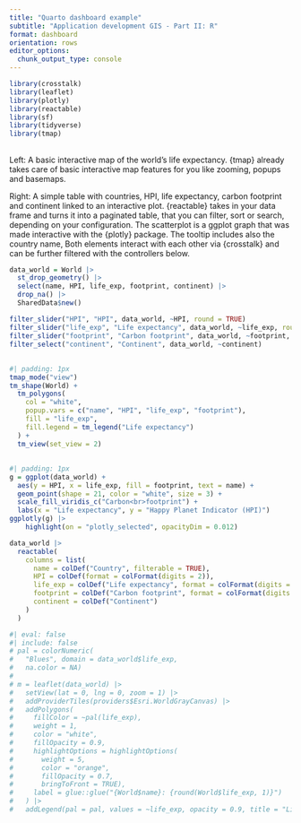 ```yaml
---
title: "Quarto dashboard example"
subtitle: "Application development GIS - Part II: R"
format: dashboard
orientation: rows
editor_options: 
  chunk_output_type: console
---
```


```r
library(crosstalk)
library(leaflet)
library(plotly)
library(reactable)
library(sf)
library(tidyverse)
library(tmap)
```

## {.sidebar}
Left: A basic interactive map of the world’s life expectancy. {tmap} already takes care of basic interactive map features for you like zooming, popups and basemaps.

Right: A simple table with countries, HPI, life expectancy, carbon footprint and continent linked to an interactive plot.
{reactable} takes in your data frame and turns it into a paginated table, that you can filter, sort or search, depending on your configuration.
The scatterplot is a ggplot graph that was made interactive with the {plotly} package. The tooltip includes also the country name,
Both elements interact with each other via {crosstalk} and can be further filtered with the controllers below.

```r
data_world = World |> 
  st_drop_geometry() |> 
  select(name, HPI, life_exp, footprint, continent) |> 
  drop_na() |> 
  SharedData$new()
```

```r
filter_slider("HPI", "HPI", data_world, ~HPI, round = TRUE)
filter_slider("life_exp", "Life expectancy", data_world, ~life_exp, round = TRUE)
filter_slider("footprint", "Carbon footprint", data_world, ~footprint, round = TRUE)
filter_select("continent", "Continent", data_world, ~continent)
```

## {width=40%}

```r
#| padding: 1px
tmap_mode("view")
tm_shape(World) +
  tm_polygons(
    col = "white",
    popup.vars = c("name", "HPI", "life_exp", "footprint"),
    fill = "life_exp",
    fill.legend = tm_legend("Life expectancy")
  ) +
  tm_view(set_view = 2)
```

##

### 

```r
#| padding: 1px
g = ggplot(data_world) +
  aes(y = HPI, x = life_exp, fill = footprint, text = name) +
  geom_point(shape = 21, color = "white", size = 3) +
  scale_fill_viridis_c("Carbon<br>footprint") +
  labs(x = "Life expectancy", y = "Happy Planet Indicator (HPI)")
ggplotly(g) |> 
    highlight(on = "plotly_selected", opacityDim = 0.012)

data_world |> 
  reactable(
    columns = list(
      name = colDef("Country", filterable = TRUE),
      HPI = colDef(format = colFormat(digits = 2)),
      life_exp = colDef("Life expectancy", format = colFormat(digits = 2)),
      footprint = colDef("Carbon footprint", format = colFormat(digits = 2)),
      continent = colDef("Continent")
    )
  )
```

```r
#| eval: false
#| include: false
# pal = colorNumeric(
#   "Blues", domain = data_world$life_exp,
#   na.color = NA)
# 
# m = leaflet(data_world) |>
#   setView(lat = 0, lng = 0, zoom = 1) |>
#   addProviderTiles(providers$Esri.WorldGrayCanvas) |>
#   addPolygons(
#     fillColor = ~pal(life_exp),
#     weight = 1,
#     color = "white",
#     fillOpacity = 0.9,
#     highlightOptions = highlightOptions(
#       weight = 5,
#       color = "orange",
#       fillOpacity = 0.7,
#       bringToFront = TRUE),
#     label = glue::glue("{World$name}: {round(World$life_exp, 1)}")
#   ) |>
#   addLegend(pal = pal, values = ~life_exp, opacity = 0.9, title = "Life expectancy", position = "bottomright")
```


